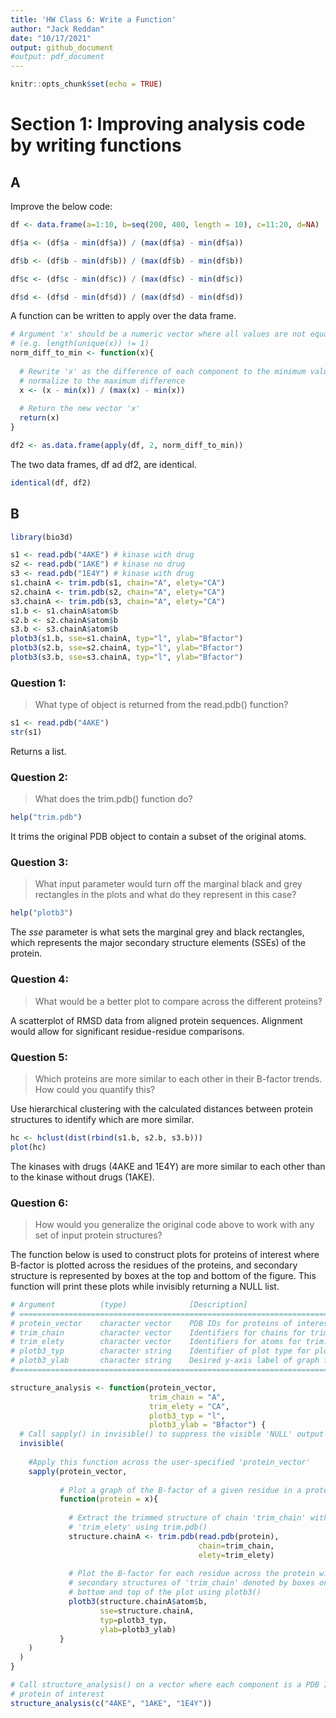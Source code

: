 ```yaml
---
title: 'HW Class 6: Write a Function'
author: "Jack Reddan"
date: "10/17/2021"
output: github_document
#output: pdf_document
---
```


```r
knitr::opts_chunk$set(echo = TRUE)
```

# Section 1: Improving analysis code by writing functions

## A  
Improve the below code:  
```r
df <- data.frame(a=1:10, b=seq(200, 400, length = 10), c=11:20, d=NA)

df$a <- (df$a - min(df$a)) / (max(df$a) - min(df$a))

df$b <- (df$b - min(df$b)) / (max(df$b) - min(df$b))

df$c <- (df$c - min(df$c)) / (max(df$c) - min(df$c))

df$d <- (df$d - min(df$d)) / (max(df$d) - min(df$d))
```

A function can be written to apply over the data frame.  
```r
# Argument 'x' should be a numeric vector where all values are not equal
# (e.g. length(unique(x)) != 1)
norm_diff_to_min <- function(x){
  
  # Rewrite 'x' as the difference of each component to the minimum value, and
  # normalize to the maximum difference
  x <- (x - min(x)) / (max(x) - min(x))
  
  # Return the new vector 'x'
  return(x)
}

df2 <- as.data.frame(apply(df, 2, norm_diff_to_min))
```

The two data frames, df ad df2, are identical.  
```r
identical(df, df2)
```

## B  

```r
library(bio3d)
```
  
```r
s1 <- read.pdb("4AKE") # kinase with drug
s2 <- read.pdb("1AKE") # kinase no drug
s3 <- read.pdb("1E4Y") # kinase with drug
s1.chainA <- trim.pdb(s1, chain="A", elety="CA")
s2.chainA <- trim.pdb(s2, chain="A", elety="CA")
s3.chainA <- trim.pdb(s3, chain="A", elety="CA")
s1.b <- s1.chainA$atom$b
s2.b <- s2.chainA$atom$b
s3.b <- s3.chainA$atom$b
plotb3(s1.b, sse=s1.chainA, typ="l", ylab="Bfactor")
plotb3(s2.b, sse=s2.chainA, typ="l", ylab="Bfactor")
plotb3(s3.b, sse=s3.chainA, typ="l", ylab="Bfactor")
```

### Question 1:  
> What type of object is returned from the read.pdb() function?  
  
```r
s1 <- read.pdb("4AKE")
str(s1)
```

Returns a list.  

### Question 2:  
>What does the trim.pdb() function do?  
  
```r
help("trim.pdb")
```

It trims the original PDB object to contain a subset of the original atoms.  

### Question 3:  
>What input parameter would turn off the marginal black and grey rectangles in the plots and what do they represent in this case?  
  
```r
help("plotb3")
```

The *sse* parameter is what sets the marginal grey and black rectangles,
which represents the major secondary structure elements (SSEs) of the protein.  

### Question 4:  
>What would be a better plot to compare across the different proteins?
  
A scatterplot of RMSD data from aligned protein sequences.
Alignment would allow for significant residue-residue comparisons.  

### Question 5:  
>Which proteins are more similar to each other in their B-factor trends. How could you quantify this?  
  
Use hierarchical clustering with the calculated distances between protein structures to identify which are more similar.  

```r
hc <- hclust(dist(rbind(s1.b, s2.b, s3.b)))
plot(hc)
```
  
The kinases with drugs (4AKE and 1E4Y) are more similar to each other than to the kinase without drugs (1AKE).  

### Question 6:  
>How would you generalize the original code above to work with any set of input protein structures?  
  
The function below is used to construct plots for proteins of interest where
B-factor is plotted across the residues of the proteins, and secondary structure
is represented by boxes at the top and bottom of the figure. This function will print these plots while invisibly returning a NULL list.  

```r
# Argument          (type)              [Description]
# ==============================================================================
# protein_vector    character vector    PDB IDs for proteins of interest
# trim_chain        character vector    Identifiers for chains for trim.pdb
# trim_elety        character vector    Identifiers for atoms for trim.pdb
# plotb3_typ        character string    Identifier of plot type for plotb3
# plotb3_ylab       character string    Desired y-axis label of graph for plotb3
#===============================================================================

structure_analysis <- function(protein_vector,
                               trim_chain = "A", 
                               trim_elety = "CA", 
                               plotb3_typ = "l", 
                               plotb3_ylab = "Bfactor") {
  # Call sapply() in invisible() to suppress the visible 'NULL' output
  invisible(
    
    #Apply this function across the user-specified 'protein_vector'
    sapply(protein_vector, 
           
           # Plot a graph of the B-factor of a given residue in a protein
           function(protein = x){
             
             # Extract the trimmed structure of chain 'trim_chain' with atoms
             # 'trim_elety' using trim.pdb()
             structure.chainA <- trim.pdb(read.pdb(protein), 
                                          chain=trim_chain, 
                                          elety=trim_elety)
             
             # Plot the B-factor for each residue across the protein with
             # secondary structures of 'trim_chain' denoted by boxes on the 
             # bottom and top of the plot using plotb3()
             plotb3(structure.chainA$atom$b, 
                    sse=structure.chainA, 
                    typ=plotb3_typ, 
                    ylab=plotb3_ylab)
           }
    )
  )
}

# Call structure_analysis() on a vector where each component is a PDB ID of a 
# protein of interest
structure_analysis(c("4AKE", "1AKE", "1E4Y"))
```

